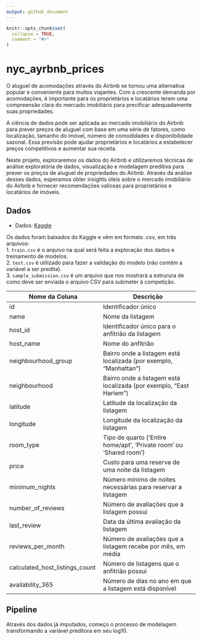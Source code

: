 ```yaml
---
output: github_document
---
```


<!-- README.md is generated from README.Rmd. Please edit that file -->

```r
knitr::opts_chunk$set(
  collapse = TRUE,
  comment = "#>"
)
```

# nyc_ayrbnb_prices
O aluguel de acomodações através do Airbnb se tornou uma alternativa popular e conveniente para muitos viajantes. Com a crescente demanda por acomodações, é importante para os proprietários e locatários terem uma compreensão clara do mercado imobiliário para precificar adequadamente suas propriedades.

A ciência de dados pode ser aplicada ao mercado imobiliário do Airbnb para prever preços de aluguel com base em uma série de fatores, como localização, tamanho do imóvel, número de comodidades e disponibilidade sazonal. Essa previsão pode ajudar proprietários e locatários a estabelecer preços competitivos e aumentar sua receita.

Neste projeto, exploraremos os dados do Airbnb e utilizaremos técnicas de análise exploratória de dados, visualização e modelagem preditiva para prever os preços de aluguel de propriedades do Airbnb. Através da análise desses dados, esperamos obter insights úteis sobre o mercado imobiliário do Airbnb e fornecer recomendações valiosas para proprietários e locatários de imóveis.

## Dados

- Dados: [Kaggle](https://www.kaggle.com/c/sliced-s01e05-WXx7h8/data)

Os dados foram baixados do Kaggle e vêm em formato .csv, em três arquivos:  
1.  `train.csv` é o arquivo na qual será feita a exploração dos dados e treinamento de modelos.  
2.  `test.csv` é utilizado para fazer a validação do modelo (não contém a variável a ser predita).  
3.  `sample_submission.csv` é um arquivo que nos mostrará a estrurura de como deve ser enviada o arquivo CSV para submeter à competição.  

| Nome da Coluna                              | Descrição                                                                             
|---------------------------------------------|----------------------------------------------
| id                                          | Identificador único
| name                                        | Nome da listagem
| host_id                                     | Identificador único para o anfitrião da listagem
| host_name                                   | Nome do anfitrião
| neighbourhood_group                         | Bairro onde a listagem está localizada (por exemplo, "Manhattan")
| neighbourhood                               | Bairro onde a listagem está localizada (por exemplo, "East Harlem")
| latitude                                    | Latitude da localização da listagem
| longitude                                   | Longitude da localização da listagem
| room_type                                   | Tipo de quarto ('Entire home/apt', 'Private room' ou 'Shared room')
| price                                       | Custo para uma reserva de uma noite da listagem
| minimum_nights                              | Número mínimo de noites necessárias para reservar a listagem
| number_of_reviews                           | Número de avaliações que a listagem possui
| last_review                                 | Data da última avaliação da listagem
| reviews_per_month                           | Número de avaliações que a listagem recebe por mês, em média
| calculated_host_listings_count              | Número de listagens que o anfitrião possui
| availability_365                            | Número de dias no ano em que a listagem está disponível


## Pipeline 

Através dos dados já imputados, começo o processo de modelagem transformando a variável preditora em seu log10.  

<!-- badges: start -->
<!-- badges: end -->




